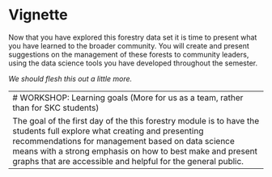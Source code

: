 # Vignette

Now that you have explored this forestry data set it is time to present what you have learned to the broader community. You will create and present suggestions on the management of these forests to community leaders, using the data science tools you have developed throughout the semester. 

*We should flesh this out a little more.*

--------------------------------------------------------------------------------
# WORKSHOP: Learning goals (More for us as a team, rather than for SKC students)

The goal of the first day of the this forestry module is to have the students full explore what creating and presenting recommendations for management based on data science means with a strong emphasis on how to best make and present graphs that are accessible and helpful for the general public. 

--------------------------------------------------------------------------------